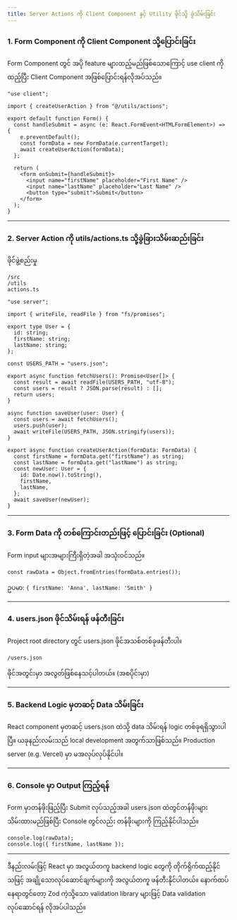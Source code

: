 ```yaml
---
title: Server Actions ကို Client Component နှင့် Utility ဖိုင်သို့ ခွဲသိမ်းခြင်း
---
```


### 1. Form Component ကို Client Component သို့ပြောင်းခြင်း

Form Component တွင် အပို feature များထည့်မည်ဖြစ်သောကြောင့် use client ကိုထည့်ပြီး Client Component အဖြစ်ပြောင်းရန်လိုအပ်သည်။

```tsx
"use client";

import { createUserAction } from "@/utils/actions";

export default function Form() {
  const handleSubmit = async (e: React.FormEvent<HTMLFormElement>) => {
    e.preventDefault();
    const formData = new FormData(e.currentTarget);
    await createUserAction(formData);
  };

  return (
    <form onSubmit={handleSubmit}>
      <input name="firstName" placeholder="First Name" />
      <input name="lastName" placeholder="Last Name" />
      <button type="submit">Submit</button>
    </form>
  );
}
```

---

### 2. Server Action ကို utils/actions.ts သို့ခွဲခြားသိမ်းဆည်းခြင်း

ဖိုင်ဖွဲ့စည်းမှု

```tsx
/src
/utils
actions.ts
```

```tsx
"use server";

import { writeFile, readFile } from "fs/promises";

export type User = {
  id: string;
  firstName: string;
  lastName: string;
};

const USERS_PATH = "users.json";

export async function fetchUsers(): Promise<User[]> {
  const result = await readFile(USERS_PATH, "utf-8");
  const users = result ? JSON.parse(result) : [];
  return users;
}

async function saveUser(user: User) {
  const users = await fetchUsers();
  users.push(user);
  await writeFile(USERS_PATH, JSON.stringify(users));
}

export async function createUserAction(formData: FormData) {
  const firstName = formData.get("firstName") as string;
  const lastName = formData.get("lastName") as string;
  const newUser: User = {
    id: Date.now().toString(),
    firstName,
    lastName,
  };
  await saveUser(newUser);
}
```

---

### 3. Form Data ကို တစ်ကြောင်းတည်းဖြင့် ပြောင်းခြင်း (Optional)

Form input များအများကြီးရှိတဲ့အခါ အသုံးဝင်သည်။

```tsx
const rawData = Object.fromEntries(formData.entries());
```

ဥပမာ: `{ firstName: 'Anna', lastName: 'Smith' }`

---

### 4. users.json ဖိုင်သိမ်းရန် ဖန်တီးခြင်း

Project root directory တွင် users.json ဖိုင်အသစ်တစ်ခုဖန်တီးပါ။

```tsx
/users.json
```

ဖိုင်အတွင်းမှာ အလွတ်ဖြစ်နေသင့်ပါတယ်။ (အစပိုင်းမှာ)

---

### 5. Backend Logic မှတဆင့် Data သိမ်းခြင်း

React component မှတဆင့် users.json ထဲသို့ data သိမ်းရန် logic တစ်ခုရရှိသွားပါပြီ။ ယခုနည်းလမ်းသည် local development အတွက်သာဖြစ်သည်။ Production server (e.g. Vercel) မှာ မအလုပ်လုပ်နိုင်ပါ။

---

### 6. Console မှာ Output ကြည့်ရန်

Form မှာတန်ဖိုးဖြည့်ပြီး Submit လုပ်သည့်အခါ users.json ထဲတွင်တန်ဖိုးများ သိမ်းထားမည်ဖြစ်ပြီး Console တွင်လည်း တန်ဖိုးများကို ကြည့်နိုင်ပါသည်။

```tsx
console.log(rawData);
console.log({ firstName, lastName });
```

---

ဒီနည်းလမ်းဖြင့် React မှာ အလွယ်တကူ backend logic တွေကို တိုက်ရိုက်ထည့်နိုင်သဖြင့် အချို့သောလုပ်ဆောင်ချက်များကို အလွယ်တကူ ဖန်တီးနိုင်ပါတယ်။ နောက်ထပ်နေရာတွင်တော့ Zod ကဲ့သို့သော validation library များဖြင့် Data validation လုပ်ဆောင်ရန် လိုအပ်ပါသည်။
